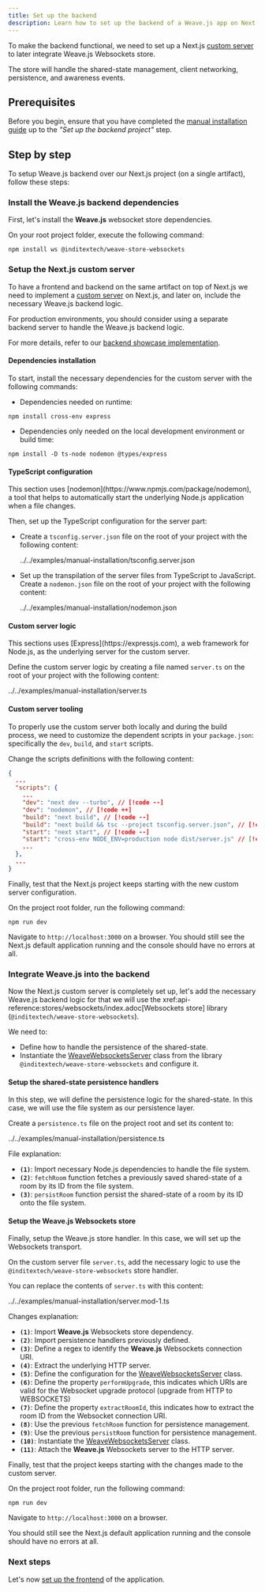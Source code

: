 ```yaml
---
title: Set up the backend
description: Learn how to set up the backend of a Weave.js app on Next.js
---
```


To make the backend functional, we need to set up a Next.js
[custom server](https://nextjs.org/docs/14/pages/building-your-application/configuring/custom-server)
to later integrate Weave.js Websockets store. 

The store will handle the shared-state management, client networking, persistence, and awareness events.

## Prerequisites

Before you begin, ensure that you have completed the [manual installation guide](/docs/main/requirements) up to the *"Set up the backend project"* step.

## Step by step

To setup Weave.js backend over our Next.js project (on a single artifact), follow these steps:

<div className="fd-steps">

<div className="[&_h3]:fd-step">
 
### Install the Weave.js backend dependencies

First, let's install the **Weave.js** websocket store dependencies. 

On your root project folder, execute the following command:

```shell
npm install ws @inditextech/weave-store-websockets
```

</div>

<div className="[&_h3]:fd-step">
 
### Setup the Next.js custom server

To have a frontend and backend on the same artifact on top of Next.js we need to implement 
a [custom server](https://nextjs.org/docs/14/pages/building-your-application/configuring/custom-server)
on Next.js, and later on, include the necessary Weave.js backend logic.

<Callout title="Not recommended for production" type="warn">
  For production environments, you should consider using a separate backend server to handle the Weave.js backend logic.

For more details, refer to our [backend showcase implementation](https://github.com/InditexTech/weavejs-backend).
</Callout>

#### Dependencies installation

To start, install the necessary dependencies for the custom server with the following commands:

- Dependencies needed on runtime:

```shell
npm install cross-env express
```

- Dependencies only needed on the local development environment or build time:

```shell
npm install -D ts-node nodemon @types/express
```

#### TypeScript configuration

<Callout title="Nodemon" type="note">
This section uses [nodemon](https://www.npmjs.com/package/nodemon), a tool that helps to automatically start the underlying Node.js application when a file changes.
</Callout>

Then, set up the TypeScript configuration for the server part:

- Create a `tsconfig.server.json` file on the root of your project with the following content:

  <include lang="json" meta='title="tsconfig.server.json"'>
    ../../examples/manual-installation/tsconfig.server.json
  </include>

- Set up the transpilation of the server files from TypeScript to JavaScript. Create a `nodemon.json` file on the root of your project with the following content:

  <include lang="json" meta='title="nodemon.json"'>
    ../../examples/manual-installation/nodemon.json
  </include>

#### Custom server logic

<Callout title="Express" type="note">
  This sections uses [Express](https://expressjs.com), a web framework for Node.js, as the underlying server for the custom server.
</Callout>

Define the custom server logic by creating a file named `server.ts` on the root of your project with the following content:

<include lang="ts" meta='title="server.ts"'>
  ../../examples/manual-installation/server.ts
</include>

#### Custom server tooling

To properly use the custom server both locally and during the build process, we need to customize the dependent scripts in your `package.json`: specifically the `dev`, `build`, and `start` scripts.

Change the scripts definitions with the following content:

```json
{
  ...
  "scripts": {
    ...
    "dev": "next dev --turbo", // [!code --]
    "dev": "nodemon", // [!code ++]
    "build": "next build", // [!code --]
    "build": "next build && tsc --project tsconfig.server.json", // [!code ++]
    "start": "next start", // [!code --]
    "start": "cross-env NODE_ENV=production node dist/server.js" // [!code ++]
    ...
  },
  ...
}
```

Finally, test that the Next.js project keeps starting with the new custom server configuration. 

On the project root folder, run the following command:

```shell
npm run dev
```

Navigate to `http://localhost:3000` on a browser.
You should still see the Next.js default application running and the console should have no errors at all.

</div>

<div className="[&_h3]:fd-step">
 
### Integrate Weave.js into the backend

Now the Next.js custom server is completely set up, let's add the necessary Weave.js backend logic for that we will use the xref:api-reference:stores/websockets/index.adoc[Websockets store] library
(`@inditextech/weave-store-websockets`). 

We need to:

- Define how to handle the persistence of the shared-state.
- Instantiate the [WeaveWebsocketsServer](/docs/store-websockets/api-reference/server/weave-websockets-server) class from the library `@inditextech/weave-store-websockets` and configure it.

#### Setup the shared-state persistence handlers

In this step, we will define the persistence logic for the shared-state.
In this case, we will use the file system as our persistence layer.

Create a `persistence.ts` file on the project root and set its content to:

<include lang="ts" meta='title="persistence.ts"'>
  ../../examples/manual-installation/persistence.ts
</include>

File explanation:

- **`(1)`**: Import necessary Node.js dependencies to handle the file system.
- **`(2)`**: `fetchRoom` function fetches a previously saved shared-state of a room by its ID from the file system.
- **`(3)`**: `persistRoom` function persist the shared-state of a room by its ID onto the file system.

#### Setup the Weave.js Websockets store

Finally, setup the Weave.js store handler.
In this case, we will set up the Websockets transport.

On the custom server file `server.ts`, add the necessary logic to use the `@inditextech/weave-store-websockets` store handler. 

You can replace the contents of `server.ts` with this content:

<include lang="ts" meta='title="server.ts"'>
  ../../examples/manual-installation/server.mod-1.ts
</include>

Changes explanation:

- **`(1)`**: Import **Weave.js** Websockets store dependency.
- **`(2)`**: Import persistence handlers previously defined.
- **`(3)`**: Define a regex to identify the **Weave.js** Websockets connection URI.
- **`(4)`**: Extract the underlying HTTP server.
- **`(5)`**: Define the configuration for the [WeaveWebsocketsServer](/docs/store-websockets/api-reference/server/weave-websockets-server) class.
- **`(6)`**: Define the property `performUpgrade`, this indicates which URIs are valid for the Websocket upgrade protocol
  (upgrade from HTTP to WEBSOCKETS)
- **`(7)`**: Define the property `extractRoomId`, this indicates how to extract the room ID from the Websocket connection URI.
- **`(8)`**: Use the previous `fetchRoom` function for persistence management.
- **`(9)`**: Use the previous `persistRoom` function for persistence management.
- **`(10)`**: Instantiate the [WeaveWebsocketsServer](/docs/store-websockets/api-reference/server/weave-websockets-server) class.
- **`(11)`**: Attach the **Weave.js** Websockets server to the HTTP server.

Finally, test that the project keeps starting with the changes made to the custom server.

On the project root folder, run the following command:

```shell
npm run dev
```

Navigate to `http://localhost:3000` on a browser.

You should still see the Next.js default application running and the console should have no errors at all.
</div>

</div>

### Next steps

Let's now [set up the frontend](/docs/main/manual-installation/frontend) of the application.
